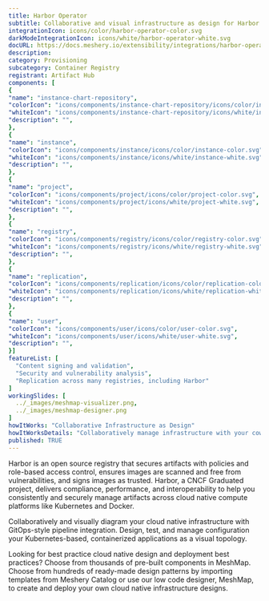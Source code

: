 ```yaml
---
title: Harbor Operator
subtitle: Collaborative and visual infrastructure as design for Harbor Operator
integrationIcon: icons/color/harbor-operator-color.svg
darkModeIntegrationIcon: icons/white/harbor-operator-white.svg
docURL: https://docs.meshery.io/extensibility/integrations/harbor-operator
description: 
category: Provisioning
subcategory: Container Registry
registrant: Artifact Hub
components: [
{
"name": "instance-chart-repository",
"colorIcon": "icons/components/instance-chart-repository/icons/color/instance-chart-repository-color.svg",
"whiteIcon": "icons/components/instance-chart-repository/icons/white/instance-chart-repository-white.svg",
"description": "",
},
{
"name": "instance",
"colorIcon": "icons/components/instance/icons/color/instance-color.svg",
"whiteIcon": "icons/components/instance/icons/white/instance-white.svg",
"description": "",
},
{
"name": "project",
"colorIcon": "icons/components/project/icons/color/project-color.svg",
"whiteIcon": "icons/components/project/icons/white/project-white.svg",
"description": "",
},
{
"name": "registry",
"colorIcon": "icons/components/registry/icons/color/registry-color.svg",
"whiteIcon": "icons/components/registry/icons/white/registry-white.svg",
"description": "",
},
{
"name": "replication",
"colorIcon": "icons/components/replication/icons/color/replication-color.svg",
"whiteIcon": "icons/components/replication/icons/white/replication-white.svg",
"description": "",
},
{
"name": "user",
"colorIcon": "icons/components/user/icons/color/user-color.svg",
"whiteIcon": "icons/components/user/icons/white/user-white.svg",
"description": "",
}]
featureList: [
  "Content signing and validation",
  "Security and vulnerability analysis",
  "Replication across many registries, including Harbor"
]
workingSlides: [
  ../_images/meshmap-visualizer.png,
  ../_images/meshmap-designer.png
]
howItWorks: "Collaborative Infrastructure as Design"
howItWorksDetails: "Collaboratively manage infrastructure with your coworkers synchronously sharing the same designs."
published: TRUE
---
```


<p>
  Harbor is an open source registry that secures artifacts with policies and role-based access
  control, ensures images are scanned and free from vulnerabilities, and signs images as trusted.
  Harbor, a CNCF Graduated project, delivers compliance, performance, and interoperability to help
  you consistently and securely manage artifacts across cloud native compute platforms like
  Kubernetes and Docker.
</p>
<p>
  Collaboratively and visually diagram your cloud native infrastructure with GitOps-style pipeline
  integration. Design, test, and manage configuration your Kubernetes-based, containerized
  applications as a visual topology.
</p>
<p>
  Looking for best practice cloud native design and deployment best practices? Choose from thousands
  of pre-built components in MeshMap. Choose from hundreds of ready-made design patterns by
  importing templates from Meshery Catalog or use our low code designer, MeshMap, to create and
  deploy your own cloud native infrastructure designs.
</p>
